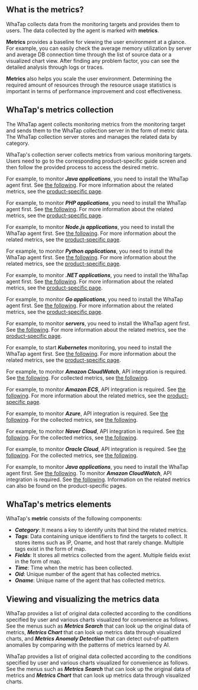<!-- 메트릭스 정의-->

## What is the metrics?

WhaTap collects data from the monitoring targets and provides them to users. The data collected by the agent is marked with **metrics**. 

<!-- 메트릭스 효용성 안내-->

**Metrics** provides a baseline for viewing the user environment at a glance. For example, you can easily check the average memory utilization by server and average DB connection time through the list of source data or a visualized chart view. After finding any problem factor, you can see the detailed analysis through logs or traces. 

**Metrics** also helps you scale the user environment. Determining the required amount of resources through the resource usage statistics is important in terms of performance improvement and cost effectiveness.

<!-- 메트릭스 수집 방식-->

## WhaTap's metrics collection

<div style={{textAlign: 'center'}}>

<ImgLang img='metrics-overview.png' desc='Metrics overview' />

</div>

The WhaTap agent collects monitoring metrics from the monitoring target and sends them to the WhaTap collection server in the form of metric data. The WhaTap collection server stores and manages the related data by category. 

WhaTap's collection server collects metrics from various monitoring targets. Users need to go to the corresponding product-specific guide screen and then follow the provided process to access the desired metric. 

<InDoc product='java'>

For example, to monitor **_Java applications_**, you need to install the WhaTap agent first. See [the following](install-agent). For more information about the related metrics, see the [product-specific page](metrics-app).

</InDoc>

<InDoc product='php'>

For example, to monitor **_PHP applications_**, you need to install the WhaTap agent first. See [the following](install-agent). For more information about the related metrics, see the [product-specific page](metrics-app).

</InDoc>

<InDoc product='nodejs'>

For example, to monitor **_Node.js applications_**, you need to install the WhaTap agent first. See [the following](install-agent). For more information about the related metrics, see the [product-specific page](metrics-app).

</InDoc>

<InDoc product='python'>

For example, to monitor **_Python applications_**, you need to install the WhaTap agent first. See [the following](install-agent). For more information about the related metrics, see the [product-specific page](metrics-app).

</InDoc>

<InDoc product='dotnet'>

For example, to monitor **_.NET applications_**, you need to install the WhaTap agent first. See [the following](install-agent). For more information about the related metrics, see the [product-specific page](metrics-app).

</InDoc>

<InDoc product='golang'>

For example, to monitor **_Go applications_**, you need to install the WhaTap agent first. See [the following](install-agent). For more information about the related metrics, see the [product-specific page](metrics-app).

</InDoc>

<InDoc product='server'>

For example, to monitor **_servers_**, you need to install the WhaTap agent first. See [the following](install-agent). For more information about the related metrics, see the [product-specific page](metrics-server).

</InDoc>

<InDoc product='kubernetes'>

For example, to start **_Kubernetes_** monitoring, you need to install the WhaTap agent first. See [the following](install). For more information about the related metrics, see the [product-specific page](metrics-kubernetes).

</InDoc>

<InDoc product='amazon-cloudwatch'>

For example, to monitor **_Amazon CloudWatch_**, API integration is required. See [the following](../amazon-cloudwatch/install-agent). For collected metrics, see [the following](https://docs.aws.amazon.com/en_us/AmazonCloudWatch/latest/monitoring/aws-services-cloudwatch-metrics.html).

</InDoc>

<InDoc product='amazon-ecs'>

For example, to monitor **_Amazon ECS_**, API integration is required. See [the following](install-agent). For more information about the related metrics, see the [product-specific page](dashboard).

</InDoc>

<InDoc product='azure'>

For example, to monitor **_Azure_**, API integration is required. See [the following](install-agent). For the collected metrics, see [the following](https://learn.microsoft.com/ko-kr/azure/azure-monitor/essentials/metrics-supported).

</InDoc>

<InDoc product='ncloud'>

For example, to monitor **_Naver Cloud_**, API integration is required. See [the following](install-agent). For the collected metrics, see [the following](https://api.ncloud-docs.com/docs/management-cloudinsight-productinfo).

</InDoc>

<InDoc product='oracle-cloud'>

For example, to monitor **_Oracle Cloud_**, API integration is required. See [the following](install-agent). For the collected metrics, see [the following](https://docs.oracle.com/en-us/iaas/Content/Monitoring/Concepts/monitoringoverview.htm#SupportedServices).

</InDoc>

<InDoc product='metrics'>

For example, to monitor **_Java applications_**, you need to install the WhaTap agent first. See [the following](../java/install-agent). To monitor **_Amazon CloudWatch_**, API integration is required. See [the following](../amazon-cloudwatch/install-agent). Information on the related metrics can also be found on the product-specific pages.

</InDoc>

## WhaTap's metrics elements

WhaTap's **metric** consists of the following components:

-   **_Category_**: It means a key to identify units that bind the related metrics.
-   **_Tags_**: Data containing unique identifiers to find the targets to collect. It stores items such as IP, Oname, and host that rarely change. Multiple tags exist in the form of map.
-   **_Fields_**: It stores all metrics collected from the agent. Multiple fields exist in the form of map.
-   **_Time_**: Time when the metric has been collected.
-   **_Oid_**: Unique number of the agent that has collected metrics.
-   **_Oname_**: Unique name of the agent that has collected metrics.

## Viewing and visualizing the metrics data

<Xclude product='browser'>

WhaTap provides a list of original data collected according to the conditions specified by user and various charts visualized for convenience as follows. See the menus such as **_Metrics Search_** that can look up the original data of metrics, **_Metrics Chart_** that can look up metrics data through visualized charts, and **_Metrics Anomaly Detection_** that can detect out-of-pattern anomalies by comparing with the patterns of metrics learned by AI.

<ImgLang img='metrics-views.png' desc='Metrics View' className='noneborder'/>

</Xclude>

<InDoc product='browser'>

WhaTap provides a list of original data collected according to the conditions specified by user and various charts visualized for convenience as follows. See the menus such as **_Metrics Search_** that can look up the original data of metrics and **_Metrics Chart_** that can look up metrics data through visualized charts.

</InDoc>
